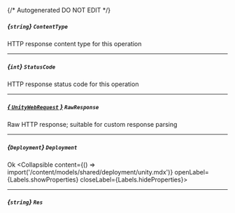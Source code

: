 {/* Autogenerated DO NOT EDIT  */}

##### *{`string`}* `ContentType`
HTTP response content type for this operation

---
##### *{`int`}* `StatusCode`
HTTP response status code for this operation

---
##### [*{ `UnityWebRequest` }*](https://docs.unity3d.com/2021.3/Documentation/ScriptReference/Networking.UnityWebRequest.html) `RawResponse`
Raw HTTP response; suitable for custom response parsing

---
##### *{`Deployment`}* `Deployment`
Ok
<Collapsible content={() => import('/content/models/shared/deployment/unity.mdx')} openLabel={Labels.showProperties} closeLabel={Labels.hideProperties}>
</Collapsible>

---
##### *{`string`}* `Res`


